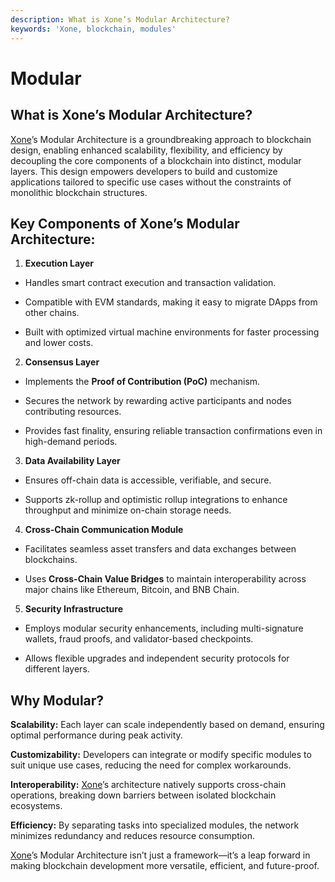 ```yaml
---
description: What is Xone’s Modular Architecture?
keywords: 'Xone, blockchain, modules'
---
```

# Modular

## What is Xone’s Modular Architecture?

[Xone](https://xone.org/)’s Modular Architecture is a groundbreaking approach to blockchain design, enabling enhanced scalability, flexibility, and efficiency by decoupling the core components of a blockchain into distinct, modular layers. This design empowers developers to build and customize applications tailored to specific use cases without the constraints of monolithic blockchain structures.

## Key Components of Xone’s Modular Architecture:

1. **Execution Layer**

- Handles smart contract execution and transaction validation.

- Compatible with EVM standards, making it easy to migrate DApps from other chains.

- Built with optimized virtual machine environments for faster processing and lower costs.

2. **Consensus Layer**

- Implements the **Proof of Contribution (PoC)** mechanism.

- Secures the network by rewarding active participants and nodes contributing resources.

- Provides fast finality, ensuring reliable transaction confirmations even in high-demand periods.

3. **Data Availability Layer**

- Ensures off-chain data is accessible, verifiable, and secure.

- Supports zk-rollup and optimistic rollup integrations to enhance throughput and minimize on-chain storage needs.

4. **Cross-Chain Communication Module**

- Facilitates seamless asset transfers and data exchanges between blockchains.

- Uses **Cross-Chain Value Bridges** to maintain interoperability across major chains like Ethereum, Bitcoin, and BNB Chain.

5. **Security Infrastructure**

- Employs modular security enhancements, including multi-signature wallets, fraud proofs, and validator-based checkpoints.

- Allows flexible upgrades and independent security protocols for different layers.

## Why Modular?

**Scalability:** Each layer can scale independently based on demand, ensuring optimal performance during peak activity.

**Customizability:** Developers can integrate or modify specific modules to suit unique use cases, reducing the need for complex workarounds.

**Interoperability:** [Xone](https://xone.org/)’s architecture natively supports cross-chain operations, breaking down barriers between isolated blockchain ecosystems.

**Efficiency:** By separating tasks into specialized modules, the network minimizes redundancy and reduces resource consumption.

[Xone](https://xone.org/)’s Modular Architecture isn’t just a framework—it’s a leap forward in making blockchain development more versatile, efficient, and future-proof.
